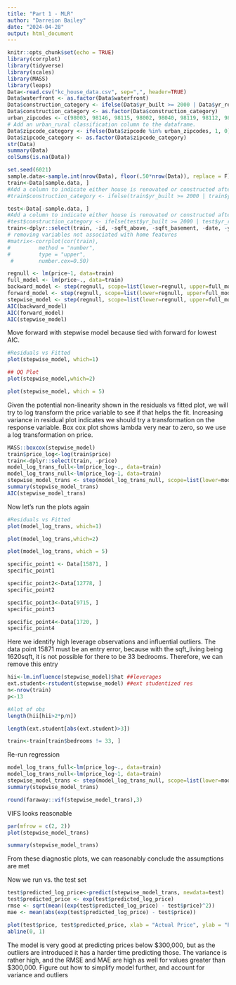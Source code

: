 ```yaml
---
title: "Part 1 - MLR"
author: "Darreion Bailey"
date: "2024-04-28"
output: html_document
---
```


```r
knitr::opts_chunk$set(echo = TRUE)
library(corrplot)
library(tidyverse)
library(scales)
library(MASS)
library(leaps)
Data<-read.csv("kc_house_data.csv", sep=",", header=TRUE)
Data$waterfront <- as.factor(Data$waterfront)
Data$construction_category <- ifelse(Data$yr_built >= 2000 | Data$yr_renovated >= 2000, 1, 0)
Data$construction_category <- as.factor(Data$construction_category)
urban_zipcodes <- c(98003, 98146, 98115, 98002, 98040, 98119, 98112, 98117, 98058, 98052, 98007, 98056, 98105, 98042, 98144, 98004, 98001, 98116, 98118, 98125, 98136, 98023, 98032, 98102, 98198, 98103, 98108, 98168, 98028, 98107, 98133, 98109, 98006, 98166, 98122, 98177, 98031, 98074, 98106, 98178, 98188, 98005, 98034, 98126, 98199, 98008, 98011, 98148, 98039)
# Add an urban_rural classification column to the dataframe. 
Data$zipcode_category <- ifelse(Data$zipcode %in% urban_zipcodes, 1, 0)
Data$zipcode_category <- as.factor(Data$zipcode_category)
str(Data)
summary(Data)
colSums(is.na(Data))
```

```r
set.seed(6021)
sample.data<-sample.int(nrow(Data), floor(.50*nrow(Data)), replace = F)
train<-Data[sample.data, ]
#Add a column to indicate either house is renovated or constructed after 1999 or not. 
#train$construction_category <- ifelse(train$yr_built >= 2000 | train$yr_renovated >= 2000, 1, 0)

test<-Data[-sample.data, ]
#Add a column to indicate either house is renovated or constructed after 1999 or not. 
#test$construction_category <- ifelse(test$yr_built >= 2000 | test$yr_renovated >= 2000, 1, 0)
train<-dplyr::select(train, -id, -sqft_above, -sqft_basement, -date, -yr_renovated, -yr_built, -lat, -long, -zipcode)
# removing variables not associated with home features
#matrix<-corrplot(cor(train),
#         method = "number",
#         type = "upper",
 #        number.cex=0.50)

```


```r
regnull <- lm(price~1, data=train)
full_model <- lm(price~., data=train)
backward_model <- step(regnull, scope=list(lower=regnull, upper=full_model), direction = "backward")
forward_model <- step(regnull, scope=list(lower=regnull, upper=full_model), direction = "forward")
stepwise_model <- step(regnull, scope=list(lower=regnull, upper=full_model), direction = "both")
AIC(backward_model)
AIC(forward_model)
AIC(stepwise_model)
```
Move forward with stepwise model because tied with forward for lowest AIC.

```r
#Residuals vs Fitted
plot(stepwise_model, which=1)
```

```r
## QQ Plot
plot(stepwise_model,which=2)
```

```r
plot(stepwise_model, which = 5)
```

Given the potential non-linearity shown in the residuals vs fitted plot, we will try to log transform the price variable to see if that helps the fit. Increasing variance in residual plot indicates we should try a transformation on the response variable. Box cox plot shows lambda very near to zero, so we use a log transformation on price. 


```r
MASS::boxcox(stepwise_model)
train$price_log<-log(train$price)
train<-dplyr::select(train, -price)
model_log_trans_full<-lm(price_log~., data=train)
model_log_trans_null<-lm(price_log~1, data=train)
stepwise_model_trans <- step(model_log_trans_null, scope=list(lower=model_log_trans_null, upper=model_log_trans_full), direction = "both")
summary(stepwise_model_trans)
AIC(stepwise_model_trans)
```


Now let's run the plots again

```r
#Residuals vs Fitted
plot(model_log_trans, which=1)
```

```r
plot(model_log_trans,which=2)
```
```r
plot(model_log_trans, which = 5)
```

```r
specific_point1 <- Data[15871, ]
specific_point1

specific_point2<-Data[12778, ]
specific_point2

specific_point3<-Data[9715, ]
specific_point3

specific_point4<-Data[1720, ]
specific_point4
```
Here we identify high leverage observations and influential outliers. The data point 15871 must be an entry error, because with the sqft_living being 1620sqft, it is not possible for there to be 33 bedrooms. Therefore, we can remove this entry
```r
hii<-lm.influence(stepwise_model)$hat ##leverages
ext.student<-rstudent(stepwise_model) ##ext studentized res
n<-nrow(train)
p<-13

#Alot of obs
length(hii[hii>2*p/n])

length(ext.student[abs(ext.student)>3])

train<-train[train$bedrooms != 33, ]
```



Re-run regression

```r
model_log_trans_full<-lm(price_log~., data=train)
model_log_trans_null<-lm(price_log~1, data=train)
stepwise_model_trans <- step(model_log_trans_null, scope=list(lower=model_log_trans_null, upper=model_log_trans_full), direction = "both")
summary(stepwise_model_trans)

```

```r
round(faraway::vif(stepwise_model_trans),3)
```
VIFS looks reasonable 

```r
par(mfrow = c(2, 2))
plot(stepwise_model_trans)
```


```r
summary(stepwise_model_trans)
```
From these diagnostic plots, we can reasonably conclude the assumptions are met



Now we run vs. the test set

```r
test$predicted_log_price<-predict(stepwise_model_trans, newdata=test)
test$predicted_price <- exp(test$predicted_log_price)
rmse <- sqrt(mean((exp(test$predicted_log_price) - test$price)^2))
mae <- mean(abs(exp(test$predicted_log_price) - test$price))

plot(test$price, test$predicted_price, xlab = "Actual Price", ylab = "Predicted Price")
abline(0, 1)
```

The model is very good at predicting prices below $300,000, but as the outliers are introduced it has a harder time predicting those. The variance is rather high, and the RMSE and MAE are high as well for values greater than $300,000. Figure out how to simplify model further, and account for variance and outliers

